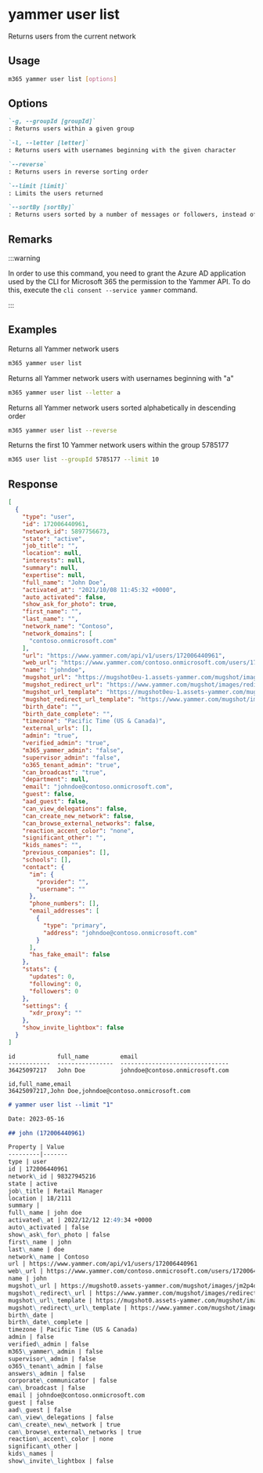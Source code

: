 
# yammer user list

Returns users from the current network

## Usage

```sh
m365 yammer user list [options]
```

## Options

```md definition-list
`-g, --groupId [groupId]`
: Returns users within a given group

`-l, --letter [letter]`
: Returns users with usernames beginning with the given character

`--reverse`
: Returns users in reverse sorting order

`--limit [limit]`
: Limits the users returned

`--sortBy [sortBy]`
: Returns users sorted by a number of messages or followers, instead of the default behavior of sorting alphabetically. Allowed values are `messages,followers`
```

<Global />

## Remarks

:::warning

In order to use this command, you need to grant the Azure AD application used by the CLI for Microsoft 365 the permission to the Yammer API. To do this, execute the `cli consent --service yammer` command.

:::

## Examples
  
Returns all Yammer network users

```sh
m365 yammer user list
```

Returns all Yammer network users with usernames beginning with "a"

```sh
m365 yammer user list --letter a
```

Returns all Yammer network users sorted alphabetically in descending order

```sh
m365 yammer user list --reverse
```

Returns the first 10 Yammer network users within the group 5785177

```sh
m365 user list --groupId 5785177 --limit 10
```

## Response

<Tabs>
  <TabItem value="JSON">

  ```json
  [
    {
      "type": "user",
      "id": 172006440961,
      "network_id": 5897756673,
      "state": "active",
      "job_title": "",
      "location": null,
      "interests": null,
      "summary": null,
      "expertise": null,
      "full_name": "John Doe",
      "activated_at": "2021/10/08 11:45:32 +0000",
      "auto_activated": false,
      "show_ask_for_photo": true,
      "first_name": "",
      "last_name": "",
      "network_name": "Contoso",
      "network_domains": [
        "contoso.onmicrosoft.com"
      ],
      "url": "https://www.yammer.com/api/v1/users/172006440961",
      "web_url": "https://www.yammer.com/contoso.onmicrosoft.com/users/172006440961",
      "name": "johndoe",
      "mugshot_url": "https://mugshot0eu-1.assets-yammer.com/mugshot/images/no_photo.png?P1=1668205841&P2=104&P3=1&P4=rnM2FPGOQRZja018qxAFshyyDKKH5SoUXkdpCeizRsdD7Ggb9sLSsdEaq-icgk8g-QTHFd0Te4e1gWAZTGEQekSQop6G6zDcipIVbZMJStEzfKKUpSPckcXnRhfiI55yq5AOLhVcH2PP_ZBFF-0KXMaP8Hy4dGDIRzmnUGhFuik0yjNBoGaYL86ltEaDMQdpS6rS3lmIMzLPGEMfr30vethAxRT7SKBbNYxZ9iPxO6TY26cYCfv0VyyMQkGGviPU4__EVjOoklhD_AqFGFGHtRTcsafpKOxCE70Z-nUpIPbYCel3las7w105u4SvPPC00Q5LUMDynUvzPiR4-vbWPg&size=48x48",
      "mugshot_redirect_url": "https://www.yammer.com/mugshot/images/redirect/48x48/no_photo.png",
      "mugshot_url_template": "https://mugshot0eu-1.assets-yammer.com/mugshot/images/no_photo.png?P1=1668205841&P2=104&P3=1&P4=rnM2FPGOQRZja018qxAFshyyDKKH5SoUXkdpCeizRsdD7Ggb9sLSsdEaq-icgk8g-QTHFd0Te4e1gWAZTGEQekSQop6G6zDcipIVbZMJStEzfKKUpSPckcXnRhfiI55yq5AOLhVcH2PP_ZBFF-0KXMaP8Hy4dGDIRzmnUGhFuik0yjNBoGaYL86ltEaDMQdpS6rS3lmIMzLPGEMfr30vethAxRT7SKBbNYxZ9iPxO6TY26cYCfv0VyyMQkGGviPU4__EVjOoklhD_AqFGFGHtRTcsafpKOxCE70Z-nUpIPbYCel3las7w105u4SvPPC00Q5LUMDynUvzPiR4-vbWPg&size={width}x{height}",
      "mugshot_redirect_url_template": "https://www.yammer.com/mugshot/images/redirect/{width}x{height}/no_photo.png",
      "birth_date": "",
      "birth_date_complete": "",
      "timezone": "Pacific Time (US & Canada)",
      "external_urls": [],
      "admin": "true",
      "verified_admin": "true",
      "m365_yammer_admin": "false",
      "supervisor_admin": "false",
      "o365_tenant_admin": "true",
      "can_broadcast": "true",
      "department": null,
      "email": "johndoe@contoso.onmicrosoft.com",
      "guest": false,
      "aad_guest": false,
      "can_view_delegations": false,
      "can_create_new_network": false,
      "can_browse_external_networks": false,
      "reaction_accent_color": "none",
      "significant_other": "",
      "kids_names": "",
      "previous_companies": [],
      "schools": [],
      "contact": {
        "im": {
          "provider": "",
          "username": ""
        },
        "phone_numbers": [],
        "email_addresses": [
          {
            "type": "primary",
            "address": "johndoe@contoso.onmicrosoft.com"
          }
        ],
        "has_fake_email": false
      },
      "stats": {
        "updates": 0,
        "following": 0,
        "followers": 0
      },
      "settings": {
        "xdr_proxy": ""
      },
      "show_invite_lightbox": false
    }
  ]
  ```

  </TabItem>
  <TabItem value="Text">

  ```text
  id            full_name         email
  ------------  ----------------  -------------------------------
  36425097217   John Doe          johndoe@contoso.onmicrosoft.com
  ```

  </TabItem>
  <TabItem value="CSV">

  ```csv
  id,full_name,email
  36425097217,John Doe,johndoe@contoso.onmicrosoft.com
  ```

  </TabItem>
  <TabItem value="Markdown">

  ```md
  # yammer user list --limit "1"

  Date: 2023-05-16

  ## john (172006440961)

  Property | Value
  ---------|-------
  type | user
  id | 172006440961
  network\_id | 98327945216
  state | active
  job\_title | Retail Manager
  location | 18/2111
  summary |
  full\_name | john doe
  activated\_at | 2022/12/12 12:49:34 +0000
  auto\_activated | false
  show\_ask\_for\_photo | false
  first\_name | john
  last\_name | doe
  network\_name | Contoso
  url | https://www.yammer.com/api/v1/users/172006440961
  web\_url | https://www.yammer.com/contoso.onmicrosoft.com/users/172006440961
  name | john
  mugshot\_url | https://mugshot0.assets-yammer.com/mugshot/images/jm2p4dHNWgVr1Q1C5jbGvcmWqVM5W9Zj?P1=1684269325&P2=104&P3=1&P4=I\_DbxkwAcCq1cmFgxWINlSF3VQH9EqvZBvoYtO\_XqC4T0mboYO6i381CGmffkQvNAbhjlAn1u9uFg-9mnK0alNJI3DzstJNRSEvFEi-iu0TPnWM7obmcD6tLr5xPNnkhn0jVIcVCF\_l0MyMUGAL2tcSHRy\_j0IvfrP3i4jkColZbiYmng\_4QseJC5y1G9fFn7mpPt2LN7-Qew\_ybxWJXEh6ABLAoCm9\_PmV7TuUt4M\_s-pKDZkQA6\_CDgRLdcHzV2MgZVX0MhkYLnsonoqFiQfns9qmeMPrKAUawQKuupxEI9QHG\_4\_T\_Ncp5OfYXGQXmZt3L5OhAlk2SpoYhdBYtQ&size=48x48
  mugshot\_redirect\_url | https://www.yammer.com/mugshot/images/redirect/48x48/jm2p4dHNWgVr1Q1C5jbGvcmWqVM5W9Zj
  mugshot\_url\_template | https://mugshot0.assets-yammer.com/mugshot/images/jm2p4dHNWgVr1Q1C5jbGvcmWqVM5W9Zj?P1=1684269325&P2=104&P3=1&P4=I\_DbxkwAcCq1cmFgxWINlSF3VQH9EqvZBvoYtO\_XqC4T0mboYO6i381CGmffkQvNAbhjlAn1u9uFg-9mnK0alNJI3DzstJNRSEvFEi-iu0TPnWM7obmcD6tLr5xPNnkhn0jVIcVCF\_l0MyMUGAL2tcSHRy\_j0IvfrP3i4jkColZbiYmng\_4QseJC5y1G9fFn7mpPt2LN7-Qew\_ybxWJXEh6ABLAoCm9\_PmV7TuUt4M\_s-pKDZkQA6\_CDgRLdcHzV2MgZVX0MhkYLnsonoqFiQfns9qmeMPrKAUawQKuupxEI9QHG\_4\_T\_Ncp5OfYXGQXmZt3L5OhAlk2SpoYhdBYtQ&size={width}x{height}
  mugshot\_redirect\_url\_template | https://www.yammer.com/mugshot/images/redirect/{width}x{height}/jm2p4dHNWgVr1Q1C5jbGvcmWqVM5W9Zj
  birth\_date |
  birth\_date\_complete |
  timezone | Pacific Time (US & Canada)
  admin | false
  verified\_admin | false
  m365\_yammer\_admin | false
  supervisor\_admin | false
  o365\_tenant\_admin | false
  answers\_admin | false
  corporate\_communicator | false
  can\_broadcast | false
  email | johndoe@contoso.onmicrosoft.com
  guest | false
  aad\_guest | false
  can\_view\_delegations | false
  can\_create\_new\_network | true
  can\_browse\_external\_networks | true
  reaction\_accent\_color | none
  significant\_other |
  kids\_names |
  show\_invite\_lightbox | false
  ```

  </TabItem>
</Tabs>

